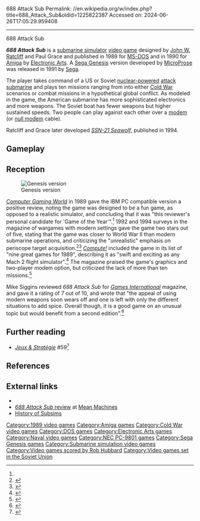 688 Attack Sub
Permalink: //en.wikipedia.org/w/index.php?title=688_Attack_Sub&oldid=1225822387
Accessed on: 2024-06-26T17:05:29.959408



------
688 Attack Sub
{{Infobox video game
|title = 688 Attack Sub
|image = 688 Attack Sub Coverart.jpg
|image_size =
|caption = Genesis box art
|developer = [[Electronic Arts]] (MS-DOS) <br> [[MicroProse]] (Genesis)
|publisher = [[Electronic Arts]] (MS-DOS) <br> [[Sega]] (Genesis)
|designer = [[John W. Ratcliff]]<br>Paul Grace
|programmer = Ed Fletcher (Genesis)
|composer = [[Rob Hubbard]]<br>David Javelosa (Genesis)
|engine =
|released = '''MS-DOS'''<br>{{vgrelease|NA|1989}}'''Amiga'''<br>{{vgrelease|EU|1990}}'''Genesis'''<br>{{vgrelease|NA|July 1991|EU|September 1991}}
|genre = [[Submarine simulator]]
|modes = [[Single-player]], [[Multiplayer video game|multiplayer]]
|platforms = [[MS-DOS]], [[Amiga]], [[NEC PC-9801]], [[Sega Genesis|Genesis]]
}}

'''''688 Attack Sub''''' is a [[submarine simulator]] [[video game]] designed by [[John W. Ratcliff]] and Paul Grace and published in 1989 for [[MS-DOS]] and in 1990 for [[Amiga]] by [[Electronic Arts]]. A [[Sega Genesis]] version developed by [[MicroProse]] was released in 1991 by [[Sega]].

The player takes command of a US {{sclass|Los Angeles|submarine|0}} or Soviet {{sclass2|Alfa|submarine|0}} [[nuclear marine propulsion|nuclear-powered]] [[attack submarine]] and plays ten missions ranging from into either [[Cold War]] scenarios or combat missions in a hypothetical global conflict. As modeled in the game, the American submarine has more sophisticated electronics and more weapons. The Soviet boat has fewer weapons but higher sustained speeds. Two people can play against each other over a [[modem]] (or [[null modem]] cable).

Ratcliff and Grace later developed ''[[SSN-21 Seawolf]]'', published in 1994.

==Gameplay==
{{Empty section|date=October 2022}}

==Reception==
[[File:688 Attack Sub Genesis.png|thumb|left|Genesis version]]

''[[Computer Gaming World]]'' in 1989 gave the IBM PC compatible version a positive review, noting the game was designed to be a fun game, as opposed to a realistic simulator, and concluding that it was "this reviewer's personal candidate for 'Game of the Year'".<ref name="CGW"/> 1992 and 1994 surveys in the magazine of wargames with modern settings gave the game two stars out of five, stating that the game was closer to World War II than modern submarine operations, and criticizing the "unrealistic" emphasis on periscope target acquisition.<ref name="brooks199206">{{cite magazine | url=http://www.cgwmuseum.org/galleries/index.php?year=1992&pub=2&id=95 | title=The Modern Games: 1950 - 2000 | magazine=Computer Gaming World | date=June 1992 | access-date=24 November 2013 | author=Brooks, M. Evan | pages=120}}</ref><ref name="brooks199401">{{Cite magazine |last=Brooks |first=M. Evan |date=January 1994 |title=War In Our Time / A Survey Of Wargames From 1950-2000 |url=http://www.cgwmuseum.org/galleries/index.php?year=1994&pub=2&id=114 |magazine=Computer Gaming World |pages=194–212}}</ref> ''[[Compute!]]'' included the game in its list of "nine great games for 1989", describing it as "swift and exciting as any Mach 2 flight simulator".<ref name="gutman198907">{{cite news | url=https://archive.org/stream/1989-07-compute-magazine/Compute_Issue_110_1989_Jul#page/n19/mode/2up | title=Nine for '89 | work=Compute! | date=July 1989 | access-date=11 November 2013 | author=Gutman, Dan | pages=19}}</ref> The magazine praised the game's graphics and two-player modem option, but criticized the lack of more than ten missions.<ref name="sheffield198908">{{cite news | url=https://archive.org/stream/1989-08-compute-magazine/Compute_Issue_111_1989_Aug#page/n65/mode/2up | title=688 Attack Sub | work=Compute! | date=August 1989 | access-date=11 November 2013 | author=Sheffield, Richard | pages=64}}</ref>

Mike Siggins reviewed ''688 Attack Sub'' for ''[[Games International]]'' magazine, and gave it a rating of 7 out of 10, and wrote that "the appeal of using modern weapons soon wears off and one is left with only the different situations to add spice. Overall though, it is a good game on an unusual topic but would benefit from a second edition".<ref name="gi15">{{cite journal | last = Siggins | first = Mike | title = Computer Games | journal = [[Games International]] | issue = 15 | pages = 44–45 | date=June 1990}}</ref>

==Further reading==
* ''[[:fr:Jeux et Stratégie|Jeux & Stratégie]]'' #59<ref>{{cite web | url=https://archive.org/details/jeux-et-strategie-59/page/72/mode/2up | title=Jeux & stratégie 59 | date=June 1989}}</ref>

==References==
{{reflist | refs= <ref name = "CGW">{{cite magazine | date = May 1989 | author = Lt. H. E. Dille | magazine = [[Computer Gaming World]] | title = Silent Running | url=http://www.cgwmuseum.org/galleries/index.php?year=1989&pub=2&id=59 | pages = 32–33 |issue=59}}</ref> }}

== External links ==
* {{moby game|id=/688-attack-sub|name=''688 Attack Sub''}}
* [https://web.archive.org/web/20081120002512/http://www.meanmachinesmag.co.uk/review/166/688_attack_sub.php ''688 Attack Sub'' review] at [[Mean Machines]]
* [http://www.subsim.com/ssr/simhist.html History of Subsims]
{{Use dmy dates|date=June 2017}}

[[Category:1989 video games]]
[[Category:Amiga games]]
[[Category:Cold War video games]]
[[Category:DOS games]]
[[Category:Electronic Arts games]]
[[Category:Naval video games]]
[[Category:NEC PC-9801 games]]
[[Category:Sega Genesis games]]
[[Category:Submarine simulation video games]]
[[Category:Video games scored by Rob Hubbard]]
[[Category:Video games set in the Soviet Union]]